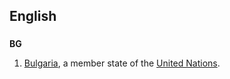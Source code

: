 ==English==
==={{abbreviation}}===
'''BG'''
# [[Bulgaria]], a member state of the [[United Nations]].